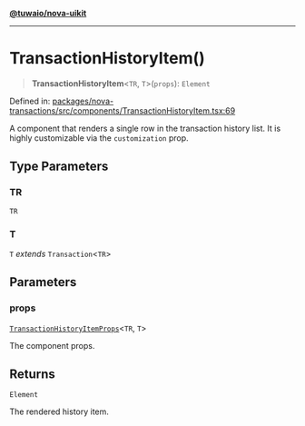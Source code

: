 [**@tuwaio/nova-uikit**](../../../README.md)

***

# TransactionHistoryItem()

> **TransactionHistoryItem**\<`TR`, `T`\>(`props`): `Element`

Defined in: [packages/nova-transactions/src/components/TransactionHistoryItem.tsx:69](https://github.com/TuwaIO/nova-uikit/blob/9748e2178f0e4f2418f5805315865244af2192b4/packages/nova-transactions/src/components/TransactionHistoryItem.tsx#L69)

A component that renders a single row in the transaction history list.
It is highly customizable via the `customization` prop.

## Type Parameters

### TR

`TR`

### T

`T` *extends* `Transaction`\<`TR`\>

## Parameters

### props

[`TransactionHistoryItemProps`](../type-aliases/TransactionHistoryItemProps.md)\<`TR`, `T`\>

The component props.

## Returns

`Element`

The rendered history item.
